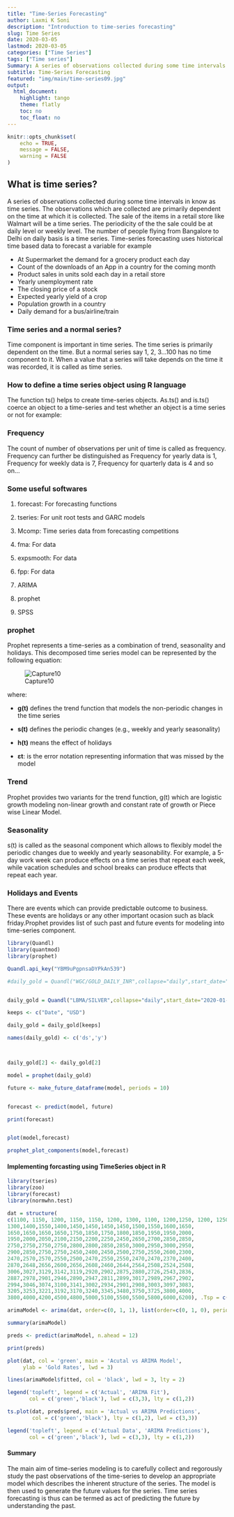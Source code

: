 ```yaml
---
title: "Time-Series Forecasting"
author: Laxmi K Soni 
description: "Introduction to time-series forecasting"
slug: Time Series
date: 2020-03-05
lastmod: 2020-03-05
categories: ["Time Series"]
tags: ["Time series"]
Summary: A series of observations collected during some time intervals in know as time series. The observations which are collected are primarily dependent on the time.
subtitle: Time-Series Forecasting
featured: "img/main/time-series09.jpg"
output:
  html_document:
    highlight: tango
    theme: flatly
    toc: no
    toc_float: no
---
```


```r
knitr::opts_chunk$set(
	echo = TRUE,
	message = FALSE,
	warning = FALSE
)
```


## What is time series? 

A series of observations collected during some time intervals in know as time series. The observations which are collected are primarily dependent on the time at which it is collected. The sale of the items in a retail store like Walmart will be a time series. The periodicity of the the sale could be at daily level or weekly level. The number of people flying from Bangalore to Delhi on daily basis is a time series.
Time-series forecasting uses historical time based data to forecast a variable for example

- At Supermarket the demand for a grocery product each day
- Count of the downloads of an App in a country for the coming month
- Product sales in units sold each day in a retail store
- Yearly unemployment rate
- The closing price of a stock
- Expected yearly yield of a crop
- Population growth in a country
- Daily demand for a bus/airline/train


### Time series and a normal series?

Time component is important in time series. The time series is primarily dependent on the time. But a normal series say 1, 2, 3…100 has no time component to it. When a value that a series will take depends on the time it was recorded, it is called as time series.

### How to define a time series object using R language

The function ts() helps to create time-series objects. As.ts() and is.ts() coerce an object to a time-series and test whether an object is a time series or not
for example:


### Frequency

The count of number of observations per unit of time is called as frequency. Frequency can further be distinguished as Frequency for yearly data is 1, Frequency for weekly data is 7, Frequency for quarterly data is 4 and so on…



### Some useful softwares

1.  forecast: For forecasting functions
    
2.  tseries: For unit root tests and GARC models
    
3.  Mcomp: Time series data from forecasting competitions
    
4.  fma: For data
    
5.  expsmooth: For data
    
6.  fpp: For data

7.  ARIMA

8.  prophet

9.  SPSS
    

### prophet

Prophet represents a time-series as a combination of trend, seasonality and holidays. This decomposed time series model can be represented by the following equation:

![Capture10](/img/main/ts.png)

where:

*   **g(t)** defines the trend function that models the non-periodic changes in the time series
*   **s(t)** defines the periodic changes (e.g., weekly and yearly seasonality)
*   **h(t)** means the effect of holidays

*   **εt**: is the error notation representing information that was missed by the model

### Trend

Prophet provides two variants for the trend function, g(t) which are logistic growth modeling non-linear growth and constant rate of growth or Piece wise Linear Model.

### Seasonality

s(t) is called as the seasonal component which allows to flexibly model the periodic changes due to weekly and yearly seasonability. For example, a 5-day work week can produce effects on a time series that repeat each week, while vacation schedules and school breaks can produce effects that repeat each year. 

### Holidays and Events

There are events which can provide predictable outcome to business. These events are holidays or any other important ocasion such as black friday.Prophet provides list of such past and future events for modeling into time-series component.


```r
library(Quandl)
library(quantmod)
library(prophet)

Quandl.api_key("YBM9uPgpnsaDYPkAn539")

#daily_gold = Quandl("WGC/GOLD_DAILY_INR",collapse="daily",start_date="2000-01-01",end_date = "2020-08-11",type="raw")


daily_gold = Quandl("LBMA/SILVER",collapse="daily",start_date="2020-01-01",end_date = "2020-08-12",type="raw")

keeps <- c("Date", "USD")

daily_gold = daily_gold[keeps]

names(daily_gold) <- c('ds','y')



daily_gold[2] <- daily_gold[2] 

model = prophet(daily_gold)

future <- make_future_dataframe(model, periods = 10)


forecast <- predict(model, future)

print(forecast)


plot(model,forecast)

prophet_plot_components(model,forecast)
```


#### Implementing forcasting using TimeSeries object in R

```r
library(tseries)
library(zoo)
library(forecast)
library(normwhn.test)

dat = structure(
c(1100, 1150, 1200, 1150, 1150, 1200, 1300, 1100, 1200,1250, 1200, 1250, 
1300,1400,1550,1400,1450,1450,1450,1450,1500,1550,1600,1650,
1650,1650,1650,1650,1750,1850,1750,1800,1850,1950,1950,2000,
1950,2000,2050,2100,2150,2200,2250,2450,2650,2700,2850,2850,
2750,2750,2750,2750,2800,2800,2850,2850,3000,2950,3000,2950,
2900,2850,2750,2750,2450,2400,2450,2500,2750,2550,2600,2300,
2470,2570,2570,2550,2500,2470,2550,2550,2470,2470,2370,2400,
2870,2648,2656,2600,2656,2608,2460,2644,2564,2508,2524,2508,
3006,3027,3129,3142,3119,2920,2902,2875,2880,2726,2543,2836,
2887,2978,2901,2946,2890,2947,2811,2899,3017,2989,2967,2902,
2994,3046,3074,3100,3141,3002,2934,2901,2908,3003,3097,3083,
3205,3253,3221,3192,3170,3240,3345,3480,3750,3725,3800,4000,
3800,4000,4200,4500,4800,5000,5100,5500,5500,5800,6000,6200), .Tsp = c(2008, 2020.91666666667, 12), class = "ts")

arimaModel <- arima(dat, order=c(0, 1, 1), list(order=c(0, 1, 0), period = 12))

summary(arimaModel)

preds <- predict(arimaModel, n.ahead = 12)

print(preds)

plot(dat, col = 'green', main = 'Acutal vs ARIMA Model',
     ylab = 'Gold Rates', lwd = 3)

lines(arimaModel$fitted, col = 'black', lwd = 3, lty = 2)

legend('topleft', legend = c('Actual', 'ARIMA Fit'),
       col = c('green','black'), lwd = c(3,3), lty = c(1,2))

ts.plot(dat, preds$pred, main = 'Actual vs ARIMA Predictions',
        col = c('green','black'), lty = c(1,2), lwd = c(3,3))

legend('topleft', legend = c('Actual Data', 'ARIMA Predictions'),
       col = c('green','black'), lwd = c(3,3), lty = c(1,2))

```

#### Summary

The main aim of time-series modeling is to carefully collect and regorously study the past observations of the time-series to develop an appropriate model which describes the inherent structure of the series.  The model is then used to generate the future values for the series. 
Time series forecasting is thus can be termed as act of predicting the future by understanding the past. 


